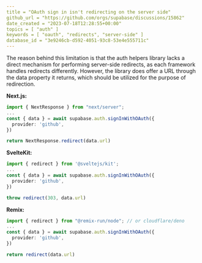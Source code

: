 ```yaml
---
title = "OAuth sign in isn't redirecting on the server side"
github_url = "https://github.com/orgs/supabase/discussions/15862"
date_created = "2023-07-18T12:28:55+00:00"
topics = [ "auth" ]
keywords = [ "oauth", "redirects", "server-side" ]
database_id = "3e9246cb-d592-4051-93c8-53e4e555711c"
---
```


The reason behind this limitation is that the auth helpers library lacks a direct mechanism for performing server-side redirects, as each framework handles redirects differently. However, the library does offer a URL through the data property it returns, which should be utilized for the purpose of redirection.

**Next.js:**

```ts
import { NextResponse } from "next/server";
...
const { data } = await supabase.auth.signInWithOAuth({
  provider: 'github',
})

return NextResponse.redirect(data.url)
```

**SvelteKit:**

```ts
import { redirect } from '@sveltejs/kit';
...
const { data } = await supabase.auth.signInWithOAuth({
  provider: 'github',
})

throw redirect(303, data.url)
```

**Remix:**

```ts
import { redirect } from "@remix-run/node"; // or cloudflare/deno
...
const { data } = await supabase.auth.signInWithOAuth({
  provider: 'github',
})

return redirect(data.url)
```
